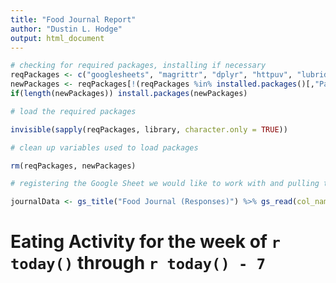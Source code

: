 ```yaml
---
title: "Food Journal Report"
author: "Dustin L. Hodge"
output: html_document
---
```


```r

# checking for required packages, installing if necessary
reqPackages <- c("googlesheets", "magrittr", "dplyr", "httpuv", "lubridate")
newPackages <- reqPackages[!(reqPackages %in% installed.packages()[,"Package"])]
if(length(newPackages)) install.packages(newPackages)

# load the required packages

invisible(sapply(reqPackages, library, character.only = TRUE))

# clean up variables used to load packages

rm(reqPackages, newPackages)

# registering the Google Sheet we would like to work with and pulling the data

journalData <- gs_title("Food Journal (Responses)") %>% gs_read(col_names = FALSE)

```

# Eating Activity for the week of `r today()` through `r today() - 7`